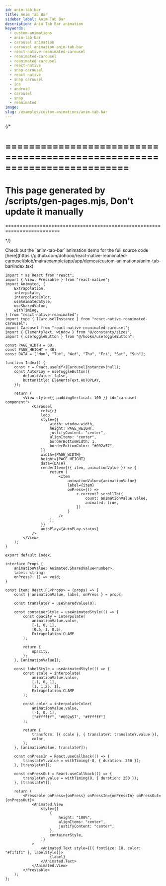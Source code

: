 ```yaml
---
id: anim-tab-bar
title: Anim Tab Bar
sidebar_label: Anim Tab Bar
description: Anim Tab Bar animation
keywords:
  - custom-animations
  - anim-tab-bar
  - carousel animation
  - carousel animation anim-tab-bar
  - react-native-reanimated-carousel
  - reanimated-carousel
  - reanimated carousel
  - react-native
  - snap-carousel
  - react native
  - snap carousel
  - ios
  - android
  - carousel
  - snap
  - reanimated
image:
slug: /examples/custom-animations/anim-tab-bar
---
```


{/* 

=========================================================================
=========================================================================
This page generated by /scripts/gen-pages.mjs, Don't update it manually 
=========================================================================
=========================================================================

*/}


<Callout emoji="👾">
  Check out the `anim-tab-bar` animation demo for the full source code [here](https://github.com/dohooo/react-native-reanimated-carousel/blob/main/example/app/app/demos/custom-animations/anim-tab-bar/index.tsx)
</Callout>

<Demo pagePath='/demos/custom-animations/anim-tab-bar' />

```tsx copy
import * as React from "react";
import { View, Pressable } from "react-native";
import Animated, {
	Extrapolation,
	interpolate,
	interpolateColor,
	useAnimatedStyle,
	useSharedValue,
	withTiming,
} from "react-native-reanimated";
import type { ICarouselInstance } from "react-native-reanimated-carousel";
import Carousel from "react-native-reanimated-carousel";
import { ElementsText, window } from "@/constants/sizes";
import { useToggleButton } from "@/hooks/useToggleButton";

const PAGE_WIDTH = 60;
const PAGE_HEIGHT = 40;
const DATA = ["Mon", "Tue", "Wed", "Thu", "Fri", "Sat", "Sun"];

function Index() {
	const r = React.useRef<ICarouselInstance>(null);
	const AutoPLay = useToggleButton({
		defaultValue: false,
		buttonTitle: ElementsText.AUTOPLAY,
	});

	return (
		<View style={{ paddingVertical: 100 }} id="carousel-component">
			<Carousel
				ref={r}
				loop
				style={{
					width: window.width,
					height: PAGE_HEIGHT,
					justifyContent: "center",
					alignItems: "center",
					borderBottomWidth: 1,
					borderBottomColor: "#002a57",
				}}
				width={PAGE_WIDTH}
				height={PAGE_HEIGHT}
				data={DATA}
				renderItem={({ item, animationValue }) => {
					return (
						<Item
							animationValue={animationValue}
							label={item}
							onPress={() =>
								r.current?.scrollTo({
									count: animationValue.value,
									animated: true,
								})
							}
						/>
					);
				}}
				autoPlay={AutoPLay.status}
			/>
		</View>
	);
}

export default Index;

interface Props {
	animationValue: Animated.SharedValue<number>;
	label: string;
	onPress?: () => void;
}

const Item: React.FC<Props> = (props) => {
	const { animationValue, label, onPress } = props;

	const translateY = useSharedValue(0);

	const containerStyle = useAnimatedStyle(() => {
		const opacity = interpolate(
			animationValue.value,
			[-1, 0, 1],
			[0.5, 1, 0.5],
			Extrapolation.CLAMP
		);

		return {
			opacity,
		};
	}, [animationValue]);

	const labelStyle = useAnimatedStyle(() => {
		const scale = interpolate(
			animationValue.value,
			[-1, 0, 1],
			[1, 1.25, 1],
			Extrapolation.CLAMP
		);

		const color = interpolateColor(
			animationValue.value,
			[-1, 0, 1],
			["#ffffff", "#002a57", "#ffffff"]
		);

		return {
			transform: [{ scale }, { translateY: translateY.value }],
			color,
		};
	}, [animationValue, translateY]);

	const onPressIn = React.useCallback(() => {
		translateY.value = withTiming(-8, { duration: 250 });
	}, [translateY]);

	const onPressOut = React.useCallback(() => {
		translateY.value = withTiming(0, { duration: 250 });
	}, [translateY]);

	return (
		<Pressable onPress={onPress} onPressIn={onPressIn} onPressOut={onPressOut}>
			<Animated.View
				style={[
					{
						height: "100%",
						alignItems: "center",
						justifyContent: "center",
					},
					containerStyle,
				]}
			>
				<Animated.Text style={[{ fontSize: 18, color: "#f1f1f1" }, labelStyle]}>
					{label}
				</Animated.Text>
			</Animated.View>
		</Pressable>
	);
};

```